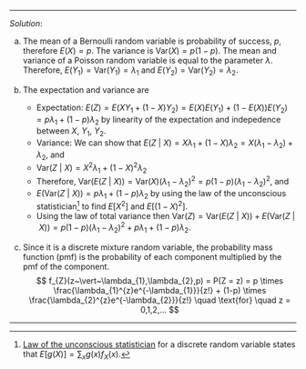 
***
*Solution*: 

(a) The mean of a Bernoulli random variable is probability of success, $p$, therefore $E(X) = p$. The variance is $\text{Var}(X) = p(1-p)$. The mean and variance of a Poisson random variable is equal to the parameter $\lambda$. Therefore, $E(Y_{1}) = \text{Var}(Y_{1}) = \lambda_{1}$ and $E(Y_{2}) = \text{Var}(Y_{2}) = \lambda_{2}$.

(b) The expectation and variance are

    - Expectation: $E(Z) = E(XY_{1} + (1-X)Y_{2}) =  E(X)E(Y_{1}) + (1-E(X))E(Y_{2}) = p \lambda_{1} + (1-p)\lambda_{2}$ by linearity of the expectation and indepedence between $X$, $Y_{1}$, $Y_{2}$.
    - Variance: We can show that $E(Z~\vert~X) = X\lambda_{1} + (1-X)\lambda_{2} = X(\lambda_{1} - \lambda_{2}) + \lambda_{2}$, and
    - $\text{Var}(Z~\vert~X) = X^2\lambda_{1} + (1-X)^2\lambda_{2}$
    - Therefore, $\text{Var}(E(Z~\vert~X)) = \text{Var}(X)(\lambda_{1} - \lambda_{2})^2 = p(1-p)(\lambda_{1} - \lambda_{2})^2$, and
    - $E(\text{Var}(Z~\vert~X)) = p\lambda_{1} + (1-p)\lambda_{2}$ by using the law of the unconscious statistician^[[Law of the unconscious statistician](https://en.wikipedia.org/wiki/Law_of_the_unconscious_statistician) for a discrete random variable states that $E[g(X)] = \sum_{x}g(x)f_{X}(x)$.] to find $E[X^2]$ and $E[(1-X)^2]$.
    - Using the law of total variance then $\text{Var}(Z) = \text{Var}(E(Z~\vert~X)) + E(\text{Var}(Z~\vert~X)) = p(1-p)(\lambda_{1} - \lambda_{2})^2 +  p\lambda_{1} + (1-p)\lambda_{2}$.

(c) Since it is a discrete mixture random variable, the probability mass function (pmf) is the probability of each component multiplied by the pmf of the component.
$$
f_{Z}(z~\vert~\lambda_{1},\lambda_{2},p)  = P(Z = z) = p \times  \frac{\lambda_{1}^{z}e^{-\lambda_{1}}}{z!} + (1-p) \times \frac{\lambda_{2}^{z}e^{-\lambda_{2}}}{z!} \quad \text{for} \quad z = 0,1,2,...
$$

***